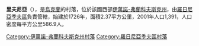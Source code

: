 {{coord|48|55|12|N|24|13|19|E|scale:30000|display=title}}

'''里夫尼亞'''（{{lang-uk|Рівня}}），是[[烏克蘭|烏克蘭]]的村落，位於該國西部[[伊萬諾-弗蘭科夫斯克州|伊萬諾-弗蘭科夫斯克州]]，由[[羅日尼亞季夫區|羅日尼亞季夫區]]負責管轄，始建於1726年，面積2.37平方公里，2001年人口1,391，人口密度每平方公里586.9人。

{{DEFAULTSORT:Рівня}}
[[Category:伊萬諾-弗蘭科夫斯克州村落|Category:伊萬諾-弗蘭科夫斯克州村落]]
[[Category:羅日尼亞季夫區村落|Category:羅日尼亞季夫區村落]]


{{IvanoFrankivsk-geo-stub}}